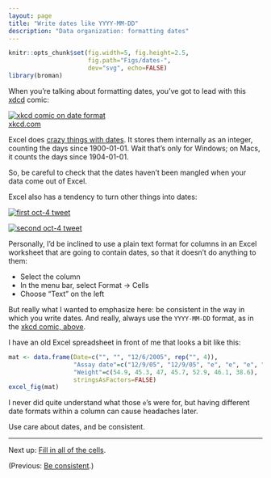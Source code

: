 ```yaml
---
layout: page
title: "Write dates like YYYY-MM-DD"
description: "Data organization: formatting dates"
---
```


```r
knitr::opts_chunk$set(fig.width=5, fig.height=2.5,
                      fig.path="Figs/dates-",
                      dev="svg", echo=FALSE)
library(broman)
```


When you're talking about formatting dates, you've got to lead with
this [xdcd](https://xkcd.com/1179/) comic:

[![xkcd comic on date format](https://imgs.xkcd.com/comics/iso_8601.png)](https://xkcd.com/1179/)
<br/> [xkcd.com](https://xkcd.com/1179/)

Excel does
[crazy things with dates](https://storify.com/kara_woo/excel-date-system-fiasco). It
stores them internally as an integer, counting the days since
1900-01-01. Wait that's only for Windows; on Macs, it counts the days
since 1904-01-01.

So, be careful to check that the dates haven't been mangled when your
data come out of Excel.

Excel also has a tendency to turn other things into dates:

[![first oct-4 tweet](../assets/pics/oct4_tweet_1.png)](https://twitter.com/rdpeng/status/622067081748463616)

[![second oct-4 tweet](../assets/pics/oct4_tweet_2.png)](https://twitter.com/rdpeng/status/622067435022123008)

Personally, I'd be inclined to use a plain text format for columns in an Excel worksheet
that are going to contain dates, so that it doesn't do anything to them:

- Select the column
- In the menu bar, select Format → Cells
- Choose "Text" on the left

But really what I wanted to emphasize here: be consistent in the way
in which you write dates. And really, always use the `YYYY-MM-DD`
format, as in the [xkcd comic, above](https://xkcd.com/1179/).

I have an old Excel spreadsheet in front of me that looks a bit like
this:

```r
mat <- data.frame(Date=c("", "", "12/6/2005", rep("", 4)),
                  "Assay date"=c("12/9/05", "12/9/05", "e", "e", "e", "1/11/2006", "1/11/2006"),
                  "Weight"=c(54.9, 45.3, 47, 45.7, 52.9, 46.1, 38.6),
                  stringsAsFactors=FALSE)
excel_fig(mat)
```

I never did quite understand what those `e`'s were for, but having
different date formats within a column can cause headaches later.

Use care about dates, and be consistent.

---

Next up: [Fill in all of the cells](no_empty_cells.html).

(Previous: [Be consistent](consistency.html).)
